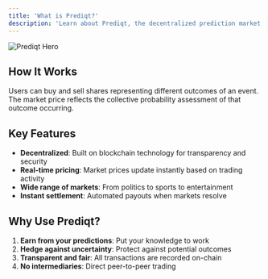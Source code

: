 ```yaml
---
title: 'What is Prediqt?'
description: 'Learn about Prediqt, the decentralized prediction market platform'
---
```

<img
  src="https://i.ibb.co/MDYN4s7z/twitter-banner-2.png"
  alt="Prediqt Hero"
/>

## How It Works

Users can buy and sell shares representing different outcomes of an event. The market price reflects the collective probability assessment of that outcome occurring.

## Key Features

- **Decentralized**: Built on blockchain technology for transparency and security
- **Real-time pricing**: Market prices update instantly based on trading activity
- **Wide range of markets**: From politics to sports to entertainment
- **Instant settlement**: Automated payouts when markets resolve

## Why Use Prediqt?

1. **Earn from your predictions**: Put your knowledge to work
2. **Hedge against uncertainty**: Protect against potential outcomes
3. **Transparent and fair**: All transactions are recorded on-chain
4. **No intermediaries**: Direct peer-to-peer trading 